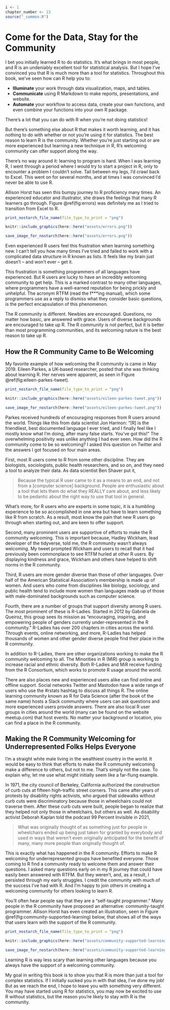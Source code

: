 ```r
i <- 1
chapter_number <- 13
source("_common.R")
```

# Come for the Data, Stay for the Community {#conclusion}

I bet you initially learned R to do statistics. It's what brings in most people, and R is an undeniably excellent tool for statistical analysis. But I hope I've convinced you that R is much more than a tool for statistics. Throughout this book, we've seen how can R help you to:

- **Illuminate** your work through data visualization, maps, and tables. 
- **Communicate** using R Markdown to make reports, presentations, and website.
- **Automate** your workflow to access data, create your own functions, and even combine your functions into your own R package.

There's a lot that you can do with R when you're not doing statistics! 

But there's something else about R that makes it worth learning, and it has nothing to do with whether or not you're using it for statistics. The best reason to learn R is the community. Whether you're just starting out or are more experienced but learning a new technique in R, R's welcoming community can offer support along the way.

There's no way around it: learning to program is hard. When I was learning R, I went through a period where I would try to start a project in R, only to encounter a problem I couldn't solve. Tail between my legs, I'd crawl back to Excel. This went on for several months, and at times I was convinced I'd never be able to use R. 

Allison Horst has seen this bumpy journey to R proficiency many times. An experienced educator and illustrator, she draws the feelings that many R learners go through. Figure \@ref(fig:errors) was definitely me as I tried to transition from Excel to R.

```r
print_nostarch_file_name(file_type_to_print = "png")
```

```r
knitr::include_graphics(here::here("assets/errors.png"))
```

```r
save_image_for_nostarch(here::here("assets/errors.png"))
```

Even experienced R users feel this frustration when learning something new. I can't tell you how many times I've tried and failed to work with a complicated data structure in R known as lists. It feels like my brain just doesn't – and won't ever – get it. 

This frustration is something programmers of all languages have experienced. But R users are lucky to have an incredibly welcoming community to get help. This is a marked contrast to many other languages, where programmers have a well-earned reputation for being prickly and unhelpful. The acronym RTFM (read the f***ing manual), which some programmers use as a reply to dismiss what they consider basic questions, is the perfect encapsulation of this phenomenon. 

The R community is different. Newbies are encouraged. Questions, no matter how basic, are answered with grace. Users of diverse backgrounds are encouraged to take up R. The R community is not perfect, but it is better than most programming communities, and its welcoming nature is the best reason to take up R. 

## How the R Community Came to Be Welcoming {-}

My favorite example of how welcoming the R community is came in May 2019. Eileen Parkes, a UK-based researcher, posted that she was thinking about learning R. Her nerves were apparent, as seen in Figure \@ref(fig:eileen-parkes-tweet). 

```r
print_nostarch_file_name(file_type_to_print = "png")
```

```r
knitr::include_graphics(here::here("assets/eileen-parkes-tweet.png"))
```

```r
save_image_for_nostarch(here::here("assets/eileen-parkes-tweet.png"))
```

Parkes received hundreds of encouraging responses from R users around the world. Things like this from data scientist Jon Harmon: "[R] is the friendliest, best documented language I ever tried, and I finally feel like I mostly know what I'm doing, after many false starts. You've got this!" The overwhelming positivity was unlike anything I had ever seen. How did the R community come to be so welcoming? I asked this question on Twitter and the answers I got focused on four main areas.

First, most R users come to R from some other discipline. They are biologists, sociologists, public health researchers, and so on, and they need a tool to analyze their data. As data scientist Ben Shaver put it, 

> Because the typical R user came to it as a means to an end, and not from a [computer science] background. People are enthusiastic about a tool that lets them do what they REALLY care about, and less likely to be pedantic about the right way to use that tool in general.

What's more, for R users who are experts in some topic, it is a humbling experience to be so accomplished in one area but have to learn something like R from scratch. As a result, most know the pain that new R users go through when starting out, and are keen to offer support.

Second, many prominent users are supportive of efforts to make the R community welcoming. This is important because, Hadley Wickham, lead developer of the tidyverse, told me, the R community wasn't always welcoming. My tweet prompted Wickham and users to recall that it had previously been commonplace to see RTFM hurled at other R users. By displaying kindness and grace, Wickham and others have helped to shift norms in the R community.

Third, R users are more gender diverse than those of other languages. Over half of the American Statistical Association's membership is made up of women. And users who come from disciplines like biology, sociology, and public health tend to include more women than languages made up of those with male-dominated backgrounds such as computer science.

Fourth, there are a number of groups that support diversity among R users. The most prominent of these is R-Ladies. Started in 2012 by Gabriela de Queiroz, this group sees its mission as "encouraging, inspiring, and empowering people of genders currently under-represented in the R community." R-Ladies has over 200 chapters in cities across the world. Through events, online networking, and more, R-Ladies has helped thousands of women and other gender diverse people find their place in the R community.

In addition to R-Ladies, there are other organizations working to make the R community welcoming to all. The Minorities in R (MiR) group is working to increase racial and ethnic diversity. Both R-Ladies and MiR receive funding from the R Consortium, which works to promote R usage around the world.

There are also places new and experienced users alike can find online and offline support. Social networks Twitter and Mastodon have a wide range of users who use the #rstats hashtag to discuss all things R. The online learning community known as R for Data Science (after the book of the same name) hosts a Slack community where users can ask questions and more experienced users provide answers. There are also local R user groups in cities around the world (many can be found on the website meetup.com) that host events. No matter your background or location, you can find a place in the R community.

## Making the R Community Welcoming for Underrepresented Folks Helps Everyone {-}

I'm a straight white male living in the wealthiest country in the world. It would be easy to think that efforts to make the R community welcoming make a difference to others, but not to me. That's simply not the case. To explain why, let me use what might initially seem like a far-flung example.

In 1971, the city council of Berkeley, California authorized the construction of curb cuts at fifteen high-traffic street corners. This came after years of protests by disability rights activists, who argued that sidewalks without curb cuts were discriminatory because those in wheelchairs could not traverse them. After these curb cuts were built, people began to realize that they helped not only those in wheelchairs, but others as well. As disability activist Deborah Kaplan told the podcast 99 Percent Invisible in 2021,

> What was originally thought of as something just for people in wheelchairs ended up being just taken for granted by everybody and used in ways that weren’t even originally anticipated for the benefit of many, many more people than originally thought of.

This is exactly what has happened in the R community. Efforts to make R welcoming for underrepresented groups have benefited everyone. Those coming to R find a community ready to welcome them and answer their questions. I asked many questions early on in my R journey that could have easily been answered with RTFM. But they weren't, and, as a result, I persisted through my early struggles. I credit the community with much of the success I've had with R. And I'm happy to join others in creating a welcoming community for others looking to learn R. 

You'll often hear people say that they are a "self-taught programmer." Many people in the R community have proposed an alternative: community-taught programmer. Allison Horst has even created an illustration, seen in Figure \@ref(fig:community-supported-learning) below, that shows all of the ways that users learn with the support of the R community.

```r
print_nostarch_file_name(file_type_to_print = "png")
```

```r
knitr::include_graphics(here::here("assets/community-supported-learning.png"))
```

```r
save_image_for_nostarch(here::here("assets/community-supported-learning.png"))
```

Learning R is way less scary than learning other languages because you always have the support of a welcoming community. 

My goal in writing this book is to show you that R is more than just a tool for complex statistics. If I initially sucked you in with that idea, I've done my job! But as we reach the end, I hope to leave you with something very different. You may have started using R for statistics, you may now be excited to use R without statistics, but the reason you're likely to stay with R is the community. 
